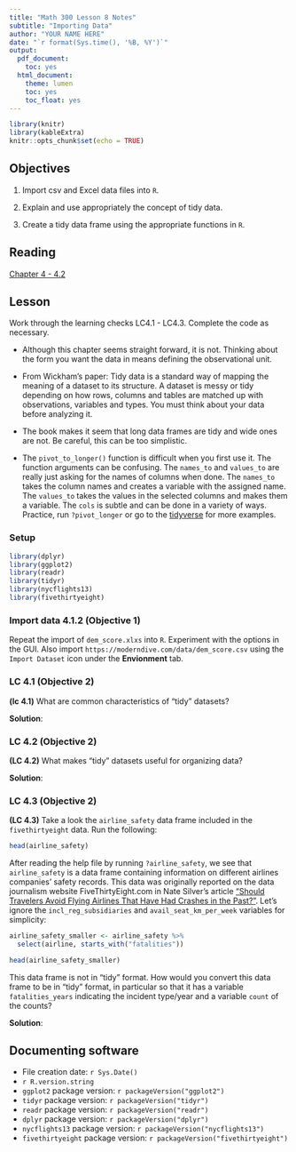 ```yaml
---
title: "Math 300 Lesson 8 Notes"
subtitle: "Importing Data"
author: "YOUR NAME HERE"
date: "`r format(Sys.time(), '%B, %Y')`"
output:
  pdf_document:
    toc: yes
  html_document:
    theme: lumen
    toc: yes
    toc_float: yes
---
```



```r
library(knitr)
library(kableExtra)
knitr::opts_chunk$set(echo = TRUE)
```

## Objectives

1. Import csv and Excel data files into `R`.  

2. Explain and use appropriately the concept of tidy data. 

3. Create a tidy data frame using the appropriate functions in `R`. 

## Reading 

[Chapter 4 - 4.2](https://moderndive.com/4-tidy.html)

## Lesson 

Work through the learning checks LC4.1 - LC4.3. Complete the code as necessary.  

+ Although this chapter seems straight forward, it is not. Thinking about the form you want the data in means defining the observational unit. 

+ From Wickham's paper: Tidy data is a standard way of mapping the meaning of a dataset to its structure. A dataset is messy or tidy depending on how rows, columns and tables are matched up with observations, variables and types. You must think about your data before analyzing it. 

+ The book makes it seem that long data frames are tidy and wide ones are not. Be careful, this can be too simplistic. 

+ The `pivot_to_longer()` function is difficult when you first use it. The function arguments can be confusing. The `names_to` and `values_to` are really just asking for the names of columns when done. The `names_to` takes the column names and creates a variable with the assigned name. The `values_to` takes the values in the selected columns and makes them a variable. The `cols` is subtle and can be done in a variety of ways. Practice, run `?pivot_longer` or go to the [tidyverse](https://tidyr.tidyverse.org/dev/articles/pivot.html#pew) for more examples.  

### Setup

```r
library(dplyr)
library(ggplot2)
library(readr)
library(tidyr)
library(nycflights13)
library(fivethirtyeight)
``` 

### Import data 4.1.2 (Objective 1)

Repeat the import of `dem_score.xlxs` into `R`. Experiment with the options in the GUI. Also import `https://moderndive.com/data/dem_score.csv` using the `Import Dataset` icon under the **Envionment** tab.

### LC 4.1 (Objective 2)

**(lc 4.1)** What are common characteristics of "tidy" datasets?

**Solution**: 



### LC 4.2 (Objective 2)

**(LC 4.2)** What makes "tidy" datasets useful for organizing data?

**Solution**: 



### LC 4.3 (Objective 2)

**(LC 4.3)** Take a look the `airline_safety` data frame included in the `fivethirtyeight` data. Run the following:

```r
head(airline_safety)
```

After reading the help file by running `?airline_safety`, we see that `airline_safety` is a data frame containing information on different airlines companies' safety records. This data was originally reported on the data journalism website FiveThirtyEight.com in Nate Silver's article ["Should Travelers Avoid Flying Airlines That Have Had Crashes in the Past?"](https://fivethirtyeight.com/features/should-travelers-avoid-flying-airlines-that-have-had-crashes-in-the-past/). Let's ignore the `incl_reg_subsidiaries` and `avail_seat_km_per_week` variables for simplicity:

```r
airline_safety_smaller <- airline_safety %>%
  select(airline, starts_with("fatalities"))
```


```r
head(airline_safety_smaller)
```


This data frame is not in "tidy" format. How would you convert this data frame to be in "tidy" format, in particular so that it has a variable `fatalities_years` indicating the incident type/year and a variable `count` of the counts?

**Solution**: 



## Documenting software 

  * File creation date: `r Sys.Date()`
  * `r R.version.string`
  * `ggplot2` package version: `r packageVersion("ggplot2")`
  * `tidyr` package version: `r packageVersion("tidyr")`
  * `readr` package version: `r packageVersion("readr")`  
  * `dplyr` package version: `r packageVersion("dplyr")`
  * `nycflights13` package version: `r packageVersion("nycflights13")`
  * `fivethirtyeight` package version: `r packageVersion("fivethirtyeight")`  